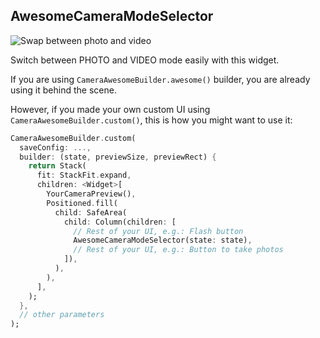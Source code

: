 ## AwesomeCameraModeSelector

![Swap between photo and video](/img/swap_photo_video.gif)

Switch between PHOTO and VIDEO mode easily with this widget.

If you are using `CameraAwesomeBuilder.awesome()` builder, you are already using it behind the scene.

However, if you made your own custom UI using `CameraAwesomeBuilder.custom()`, this is how you might want to use it:

``` dart
CameraAwesomeBuilder.custom(
  saveConfig: ...,
  builder: (state, previewSize, previewRect) {
    return Stack(
      fit: StackFit.expand,
      children: <Widget>[
        YourCameraPreview(),
        Positioned.fill(
          child: SafeArea(
            child: Column(children: [
              // Rest of your UI, e.g.: Flash button
              AwesomeCameraModeSelector(state: state),
              // Rest of your UI, e.g.: Button to take photos
            ]),
          ),
        ),
      ],
    );
  },
  // other parameters
);
```

